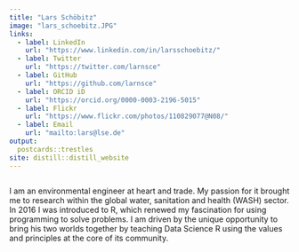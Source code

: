 ```yaml
---
title: "Lars Schöbitz"
image: "lars_schoebitz.JPG"
links:
  - label: LinkedIn
    url: "https://www.linkedin.com/in/larsschoebitz/"
  - label: Twitter
    url: "https://twitter.com/larnsce"
  - label: GitHub
    url: "https://github.com/larnsce"
  - label: ORCID iD
    url: "https://orcid.org/0000-0003-2196-5015"
  - label: Flickr
    url: "https://www.flickr.com/photos/110829077@N08/"
  - label: Email
    url: "mailto:lars@lse.de"
output:
  postcards::trestles
site: distill::distill_website
---
```


<script async defer data-domain="lse.de" src="https://plausible.io/js/plausible.js"></script>

<script async defer src="https://scripts.simpleanalyticscdn.com/latest.js"></script>
<noscript><img src="https://queue.simpleanalyticscdn.com/noscript.gif" alt=""/></noscript>

I am an environmental engineer at heart and trade. My passion for it brought me 
to research within the global water, sanitation and health (WASH) sector. 
In 2016 I was introduced to R, which renewed my fascination for using 
programming to solve problems. I am driven by the unique opportunity to bring 
his two worlds together by teaching Data Science R using the values and 
principles at the core of its community.